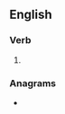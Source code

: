==English==

===Verb===
{{head|en|verb form}}

# {{en-past of|spume}}

===Anagrams===
* {{anagrams|en|a=dempsu|sumped}}